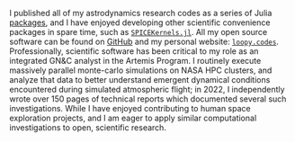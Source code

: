 I published all of my astrodynamics research codes as a series of Julia
[packages](https://github.com/cadojo/GeneralAstrodynamics.jl), and I have 
enjoyed developing other scientific convenience packages in spare time, such 
as [`SPICEKernels.jl`](https://github.com/cadojo/SPICEKernels.jl).
All my open source software can be found on [GitHub](https://github.com/cadojo) and
my personal website: [`loopy.codes`](https://loopy.codes/packages). 
Professionally, scientific software has been critical 
to my role as an integrated GN&C analyst in the Artemis Program. 
I routinely execute massively parallel monte-carlo simulations on NASA 
HPC clusters, and analyze that data to better understand emergent dynamical
conditions encountered during simulated atmospheric flight; in 2022, I 
independently wrote over 150 pages of technical reports which documented 
several such investigations. While I have enjoyed contributing to human
space exploration projects, and I am eager to apply similar computational 
investigations to open, scientific research.
